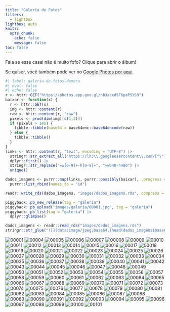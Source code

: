 ```yaml
---
title: "Galeria de Fotos"
filters:
  - lightbox
lightbox: auto
knitr:
  opts_chunk: 
    echo: false
    message: false
toc: false
---
```


Fala se esse casal não é muito fofo? Clique para abrir o álbum! 

Se quiser, você também pode ver no <a href="https://photos.app.goo.gl/hb3acxd5F6paPSYS9" target="_blank">Google Photos por aqui</a>.

```r
#| label: galeria-de-fotos-demora
#| eval: false
#| echo: false
r <- httr::GET("https://photos.app.goo.gl/hb3acxd5F6paPSYS9")
baixar <- function(x) {
  r <- httr::GET(x)
  img <- httr::content(r)
  raw <- httr::content(r, "raw")
  pixels <- prod(dim(img)[c(1,2)])
  if (pixels > 1e5) {
    tibble::tibble(base64 = base64enc::base64encode(raw))
  } else {
    tibble::tibble()
  }
}
links <- httr::content(r, "text", encoding = "UTF-8") |> 
  stringr::str_extract_all("https://lh3\\.googleusercontent\\.com/[^\"]+") |> 
  dplyr::first() |> 
  stringr::str_replace("=w[0-9]+-h[0-9]+", "=w640-h480") |> 
  unique()

dados_imagens <- purrr::map(links, purrr::possibly(baixar), .progress = TRUE) |> 
  purrr::list_rbind(names_to = "id")

readr::write_rds(dados_imagens, "images/dados_imagens.rds", compress = "xz")

piggyback::pb_new_release(tag = "galeria")
piggyback::pb_upload("images/galeria/00001.jpg", tag = "galeria")
piggyback::pb_list(tag = "galeria") |> 
  dplyr::glimpse()

dados_imagens <- readr::read_rds("images/dados_imagens.rds")
stringr::str_glue("![](data:image/jpeg;base64,{head(dados_imagens$base64)})\n\n")
```

![00001](https://user-images.githubusercontent.com/1425970/227742653-65cbb2e0-bb35-46cb-a0a4-56f3aba9ca3b.jpg){group="galeria"}
![00004](https://user-images.githubusercontent.com/1425970/227742655-1047b195-ed41-4188-8ce0-71cf2c38b021.jpg){group="galeria"}
![00005](https://user-images.githubusercontent.com/1425970/227742658-47fc7133-6fb4-43c8-bc3b-2b85c2b76776.jpg){group="galeria"}
![00006](https://user-images.githubusercontent.com/1425970/227742659-02135a3f-7334-4557-8a6a-a661046fe376.jpg){group="galeria"}
![00007](https://user-images.githubusercontent.com/1425970/227742660-2195259e-c778-46d3-b093-92f3bd6a1c74.jpg){group="galeria"}
![00008](https://user-images.githubusercontent.com/1425970/227742662-12605b6e-2294-4526-adab-4ba00c562bd5.jpg){group="galeria"}
![00009](https://user-images.githubusercontent.com/1425970/227742663-32d62cf3-a683-4a99-a2c2-3c05e9218d3a.jpg){group="galeria"}
![00010](https://user-images.githubusercontent.com/1425970/227742664-d2c0993f-fbfa-48ea-a5a5-6ac388c92ae4.jpg){group="galeria"}
![00011](https://user-images.githubusercontent.com/1425970/227742665-93022ffb-c7f0-488a-b3de-9cdf1e1de2c2.jpg){group="galeria"}
![00012](https://user-images.githubusercontent.com/1425970/227742666-b8c9e653-38aa-4b2c-b06b-4b56112bc0f8.jpg){group="galeria"}
![00013](https://user-images.githubusercontent.com/1425970/227742667-81bd31e2-5181-492d-85e4-394460c04969.jpg){group="galeria"}
![00014](https://user-images.githubusercontent.com/1425970/227742668-2b964b66-3cf0-49d6-bbe7-a11a989a86a9.jpg){group="galeria"}
![00015](https://user-images.githubusercontent.com/1425970/227742669-5d709fb1-c5ea-414c-b2e8-2fecb579add1.jpg){group="galeria"}
![00016](https://user-images.githubusercontent.com/1425970/227742670-9dbfa0ee-ba42-4626-b038-a793e15ebc4f.jpg){group="galeria"}
![00017](https://user-images.githubusercontent.com/1425970/227742671-39b96dfb-73c8-4c89-88f0-83f6e986e6a4.jpg){group="galeria"}
![00018](https://user-images.githubusercontent.com/1425970/227742672-27a8ec19-ac74-485b-b945-fc8ae39353be.jpg){group="galeria"}
![00019](https://user-images.githubusercontent.com/1425970/227742674-ee8931b3-39bc-4401-bce3-31195d1e1087.jpg){group="galeria"}
![00020](https://user-images.githubusercontent.com/1425970/227742675-c53feb85-f69a-4893-9302-0bbea8c831c8.jpg){group="galeria"}
![00021](https://user-images.githubusercontent.com/1425970/227742676-7e7c99a7-894f-4fd1-9a69-4b333866803c.jpg){group="galeria"}
![00022](https://user-images.githubusercontent.com/1425970/227742679-6537020a-06e7-426b-990b-0d2502b617be.jpg){group="galeria"}
![00023](https://user-images.githubusercontent.com/1425970/227742680-5ad5ff47-a316-443d-83a0-a2089781638f.jpg){group="galeria"}
![00024](https://user-images.githubusercontent.com/1425970/227742681-7b2910db-32c9-4c96-805e-2b07221019d9.jpg){group="galeria"}
![00025](https://user-images.githubusercontent.com/1425970/227742683-fd43abf1-8fb8-410f-8a0a-e8a9db10d6b6.jpg){group="galeria"}
![00026](https://user-images.githubusercontent.com/1425970/227742685-d69c026f-445a-4ce9-a990-8d1741efbc8c.jpg){group="galeria"}
![00027](https://user-images.githubusercontent.com/1425970/227742686-e9246a93-8a36-43e5-9a3d-41c7d9d53316.jpg){group="galeria"}
![00028](https://user-images.githubusercontent.com/1425970/227742688-fd089d9e-d48c-436f-b826-642f3af0c77f.jpg){group="galeria"}
![00029](https://user-images.githubusercontent.com/1425970/227742690-dbd747c0-48b7-4e3f-8a82-a8720867915d.jpg){group="galeria"}
![00030](https://user-images.githubusercontent.com/1425970/227742692-f116253a-ff4c-43e6-bdf1-6f495616111f.jpg){group="galeria"}
![00031](https://user-images.githubusercontent.com/1425970/227742694-e06c6363-3216-4d7e-a175-aba8e89061e9.jpg){group="galeria"}
![00032](https://user-images.githubusercontent.com/1425970/227742695-55e3180c-5899-4c51-bb29-7ad485865c1d.jpg){group="galeria"}
![00033](https://user-images.githubusercontent.com/1425970/227742696-505d6b5b-d101-4046-a3d9-91c23cbc410f.jpg){group="galeria"}
![00034](https://user-images.githubusercontent.com/1425970/227742697-64906c8a-7670-45e8-b8aa-9b4b79c4ec7e.jpg){group="galeria"}
![00035](https://user-images.githubusercontent.com/1425970/227742698-2cf61d6e-7078-4314-abc7-6facaedb3394.jpg){group="galeria"}
![00036](https://user-images.githubusercontent.com/1425970/227742699-16883958-f778-45c5-8c13-063bfc223fd7.jpg){group="galeria"}
![00037](https://user-images.githubusercontent.com/1425970/227742700-248ab31f-d0af-4107-a1f5-e3325456cd31.jpg){group="galeria"}
![00038](https://user-images.githubusercontent.com/1425970/227742701-b58940f4-1f59-4c37-8993-92d94f2472ac.jpg){group="galeria"}
![00039](https://user-images.githubusercontent.com/1425970/227742702-151dd060-a137-4a62-9642-96f93b2ce498.jpg){group="galeria"}
![00040](https://user-images.githubusercontent.com/1425970/227742703-4c664c61-1105-447a-a9ad-d81953b6e550.jpg){group="galeria"}
![00041](https://user-images.githubusercontent.com/1425970/227742705-80930814-8d50-44ed-916f-c5bc81ede167.jpg){group="galeria"}
![00042](https://user-images.githubusercontent.com/1425970/227742707-a1493a8a-28b3-47ae-87e5-1f6dcb63ed96.jpg){group="galeria"}
![00043](https://user-images.githubusercontent.com/1425970/227742708-19bd3a91-dd43-4b51-a478-1bb21eb1cb3a.jpg){group="galeria"}
![00044](https://user-images.githubusercontent.com/1425970/227742710-1d4726e5-1317-430c-b654-3bbe6fc2500b.jpg){group="galeria"}
![00045](https://user-images.githubusercontent.com/1425970/227742711-7b05fc8a-ff05-42b4-a10f-26c61f6e9cb1.jpg){group="galeria"}
![00046](https://user-images.githubusercontent.com/1425970/227742712-7ffc5d8c-5a72-4f97-99ed-447d83f7a83d.jpg){group="galeria"}
![00047](https://user-images.githubusercontent.com/1425970/227742714-6e68a035-6333-4b8b-a022-1e8a2f2cd56d.jpg){group="galeria"}
![00048](https://user-images.githubusercontent.com/1425970/227742717-40d8a643-3d02-42a4-9861-2358ba42c660.jpg){group="galeria"}
![00049](https://user-images.githubusercontent.com/1425970/227742720-f9f322ae-b913-4d12-8838-b6b30bb21907.jpg){group="galeria"}
![00050](https://user-images.githubusercontent.com/1425970/227742722-8d8b37ef-0567-4773-96df-fd23d8ec8ec9.jpg){group="galeria"}
![00051](https://user-images.githubusercontent.com/1425970/227742724-a9f412c1-ab6d-4ca7-a0a7-4dbcd48505f3.jpg){group="galeria"}
![00052](https://user-images.githubusercontent.com/1425970/227742727-b911afc3-8f73-4054-abcb-e3b85bfb12b8.jpg){group="galeria"}
![00053](https://user-images.githubusercontent.com/1425970/227742728-1282fac3-19f1-411e-997f-bab38368c408.jpg){group="galeria"}
![00054](https://user-images.githubusercontent.com/1425970/227742730-62758d6c-878b-4ef3-877e-4bee69bac02f.jpg){group="galeria"}
![00055](https://user-images.githubusercontent.com/1425970/227742732-b17d6d5c-369d-4560-aa7f-ef9ab2a63089.jpg){group="galeria"}
![00056](https://user-images.githubusercontent.com/1425970/227742733-f9d9e43f-6988-49aa-8458-e3b7b82b2fd6.jpg){group="galeria"}
![00057](https://user-images.githubusercontent.com/1425970/227742734-544dd087-7286-43fd-8ef9-aaa176588ea8.jpg){group="galeria"}
![00058](https://user-images.githubusercontent.com/1425970/227742735-8b6b1a9c-5448-4c56-9678-e5977a6e8b1c.jpg){group="galeria"}
![00059](https://user-images.githubusercontent.com/1425970/227742737-9875db6a-c065-4ffa-93d1-ff95f8197ae5.jpg){group="galeria"}
![00060](https://user-images.githubusercontent.com/1425970/227742738-a3daadf0-d147-49e1-b7b2-295a21347347.jpg){group="galeria"}
![00061](https://user-images.githubusercontent.com/1425970/227742739-04f5de3f-528d-41d6-bda0-967ce06bedc3.jpg){group="galeria"}
![00062](https://user-images.githubusercontent.com/1425970/227742740-3d36a0df-0d9e-43a6-8d36-af176bddbdd0.jpg){group="galeria"}
![00063](https://user-images.githubusercontent.com/1425970/227742741-dccc7b38-d3ef-4118-812f-cb42786d337d.jpg){group="galeria"}
![00064](https://user-images.githubusercontent.com/1425970/227742742-ca383da9-d3e9-44bb-ad44-e0ba10b6455d.jpg){group="galeria"}
![00065](https://user-images.githubusercontent.com/1425970/227742744-bf323975-2432-45b5-a4cf-57d8fce67ca9.jpg){group="galeria"}
![00066](https://user-images.githubusercontent.com/1425970/227742746-54324ebb-1a3f-4423-9324-ab2a06e48bb0.jpg){group="galeria"}
![00067](https://user-images.githubusercontent.com/1425970/227742747-bd9f83f2-c093-4055-a9ab-fa8a9fa94547.jpg){group="galeria"}
![00068](https://user-images.githubusercontent.com/1425970/227742748-b09e8cf3-9dd4-46be-9dec-50678d3e0625.jpg){group="galeria"}
![00069](https://user-images.githubusercontent.com/1425970/227742749-d4bf31c3-f76f-4982-8c4c-2046e1686ba1.jpg){group="galeria"}
![00070](https://user-images.githubusercontent.com/1425970/227742750-bfa7ca34-e2ef-4455-981e-d0992547f071.jpg){group="galeria"}
![00071](https://user-images.githubusercontent.com/1425970/227742751-55d59b71-9cb7-4634-9423-1d4ee7df15a1.jpg){group="galeria"}
![00072](https://user-images.githubusercontent.com/1425970/227742752-8a9bc7a1-921a-4dec-8658-29dcb5ef5514.jpg){group="galeria"}
![00073](https://user-images.githubusercontent.com/1425970/227742753-d274e3ee-0232-4941-864a-b012f805caed.jpg){group="galeria"}
![00074](https://user-images.githubusercontent.com/1425970/227742754-d8ff30b9-1f97-4b90-b44f-9a6c91c5ceb4.jpg){group="galeria"}
![00075](https://user-images.githubusercontent.com/1425970/227742755-192c9829-789b-4538-b0e1-579a1ca67f3e.jpg){group="galeria"}
![00076](https://user-images.githubusercontent.com/1425970/227742756-9133cb1f-136e-4046-a898-1ace87d06d8d.jpg){group="galeria"}
![00077](https://user-images.githubusercontent.com/1425970/227742757-7677c7ad-3af6-42ae-bbd8-76819ab9ed09.jpg){group="galeria"}
![00078](https://user-images.githubusercontent.com/1425970/227742758-bb4e956f-f6b7-42aa-a4de-a5f10982cd65.jpg){group="galeria"}
![00079](https://user-images.githubusercontent.com/1425970/227742759-f641c165-5919-4b7b-b595-9fc197243bca.jpg){group="galeria"}
![00080](https://user-images.githubusercontent.com/1425970/227742760-35350afd-b8d0-4549-a18d-7ed25ad313c7.jpg){group="galeria"}
![00081](https://user-images.githubusercontent.com/1425970/227742762-235b376f-897b-40c6-bd53-94cbb5e628ec.jpg){group="galeria"}
![00082](https://user-images.githubusercontent.com/1425970/227742765-3a6f64ef-d2a4-4876-830f-0d769291eef3.jpg){group="galeria"}
![00083](https://user-images.githubusercontent.com/1425970/227742766-5eb7c92e-4039-454e-94ec-e952f220ce55.jpg){group="galeria"}
![00084](https://user-images.githubusercontent.com/1425970/227742768-7132e8e4-190a-41b9-ab1b-610967c6c887.jpg){group="galeria"}
![00085](https://user-images.githubusercontent.com/1425970/227742769-69e8165e-b39f-448f-b836-fbd144086045.jpg){group="galeria"}
![00086](https://user-images.githubusercontent.com/1425970/227742771-9a36a892-0e4a-47d1-96c7-7b22bcf465c3.jpg){group="galeria"}
![00087](https://user-images.githubusercontent.com/1425970/227742772-52eea4cf-9a8a-4f2c-aab3-d54b0cbb7ef7.jpg){group="galeria"}
![00088](https://user-images.githubusercontent.com/1425970/227742773-d6d3b737-c98a-446e-89c6-7e52b5b80e0b.jpg){group="galeria"}
![00089](https://user-images.githubusercontent.com/1425970/227742774-d7c5abf9-2ba5-4baf-a9e5-a36e06bdad00.jpg){group="galeria"}
![00090](https://user-images.githubusercontent.com/1425970/227742776-f1d3f480-a7ab-482c-bd00-1bcf94b4f977.jpg){group="galeria"}
![00091](https://user-images.githubusercontent.com/1425970/227742777-44cd0c5a-ebde-4dde-b507-984819516648.jpg){group="galeria"}
![00092](https://user-images.githubusercontent.com/1425970/227742778-e4557795-e170-4d7a-a1d7-b28baf43caf4.jpg){group="galeria"}
![00093](https://user-images.githubusercontent.com/1425970/227742780-ea863f88-849c-4867-8513-310b9c7a262b.jpg){group="galeria"}
![00094](https://user-images.githubusercontent.com/1425970/227742781-22193c2f-ee6d-431a-8e92-520d82c9f3e9.jpg){group="galeria"}
![00095](https://user-images.githubusercontent.com/1425970/227742782-d9115376-293b-4caf-bcfa-0969980bdcf1.jpg){group="galeria"}
![00096](https://user-images.githubusercontent.com/1425970/227742783-989c6f02-13fc-45b5-8cfe-175caa23ed10.jpg){group="galeria"}
![00097](https://user-images.githubusercontent.com/1425970/227742784-617f8c19-d960-47f5-8af2-09d22f1ba903.jpg){group="galeria"}
![00098](https://user-images.githubusercontent.com/1425970/227742785-157a26f4-a979-480a-bcb4-4d26720d6fa8.jpg){group="galeria"}
![00099](https://user-images.githubusercontent.com/1425970/227742786-0f4b659f-81d1-4208-bb04-501cbc4fa6c6.jpg){group="galeria"}
![00100](https://user-images.githubusercontent.com/1425970/227742787-e238cbd1-7937-42d2-bb8a-49881b33b026.jpg){group="galeria"}
![00101](https://user-images.githubusercontent.com/1425970/227742788-1bd1369e-b30e-40d3-bc78-2b760cbfced6.jpg){group="galeria"}
